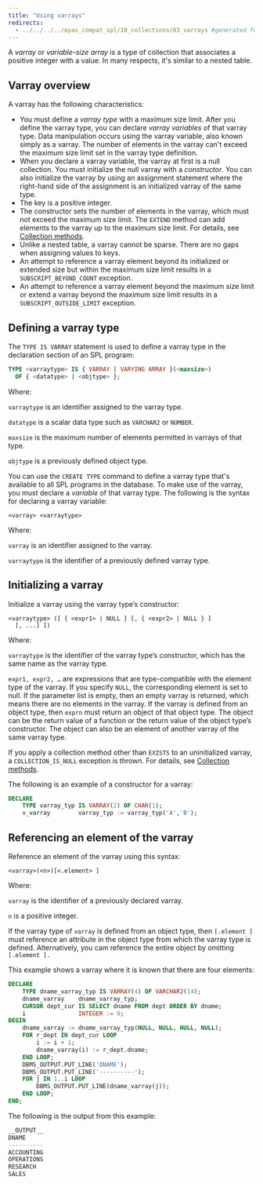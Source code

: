 ```yaml
---
title: "Using varrays"
redirects:
  - ../../../../epas_compat_spl/10_collections/03_varrays #generated for docs/epas/reorg-role-use-case-mode
---
```


<div id="varrays" class="registered_link"></div>

A *varray* or *variable-size array* is a type of collection that associates a positive integer with a value. In many respects, it's similar to a nested table.

## Varray overview

A varray has the following characteristics:

-   You must define a *varray type* with a maximum size limit. After you define the varray type, you can declare *varray variables* of that varray type. Data manipulation occurs using the varray variable, also known simply as a varray. The number of elements in the varray can't exceed the maximum size limit set in the varray type definition.
-   When you declare a varray variable, the varray at first is a null collection. You must initialize the null varray with a *constructor*. You can also initialize the varray by using an assignment statement where the right-hand side of the assignment is an initialized varray of the same type.
-   The key is a positive integer.
-   The constructor sets the number of elements in the varray, which must not exceed the maximum size limit. The `EXTEND` method can add elements to the varray up to the maximum size limit. For details, see [Collection methods](/epas/latest/reference/application_programmer_reference/stored_procedural_language_reference/11_collection_methods/#collection_methods).
-   Unlike a nested table, a varray cannot be sparse. There are no gaps when assigning values to keys.
-   An attempt to reference a varray element beyond its initialized or extended size but within the maximum size limit results in a `SUBSCRIPT_BEYOND_COUNT` exception.
-   An attempt to reference a varray element beyond the maximum size limit or extend a varray beyond the maximum size limit results in a `SUBSCRIPT_OUTSIDE_LIMIT` exception.

## Defining a varray type

The `TYPE IS VARRAY` statement is used to define a varray type in the declaration section of an SPL program:

```sql
TYPE <varraytype> IS { VARRAY | VARYING ARRAY }(<maxsize>)
  OF { <datatype> | <objtype> };
```

Where: 

`varraytype` is an identifier assigned to the varray type. 

`datatype` is a scalar data type such as `VARCHAR2` or `NUMBER`. 

`maxsize` is the maximum number of elements permitted in varrays of that type. 

`objtype` is a previously defined object type.

You can use the `CREATE TYPE` command to define a varray type that's available to all SPL programs in the database. To make use of the varray, you must declare a *variable* of that varray type. The following is the syntax for declaring a varray variable:

```text
<varray> <varraytype>
```

Where: 

`varray` is an identifier assigned to the varray. 

`varraytype` is the identifier of a previously defined varray type.

## Initializing a varray

Initialize a varray using the varray type’s constructor:

```text
<varraytype> ([ { <expr1> | NULL } [, { <expr2> | NULL } ]
  [, ...] ])
```

Where: 

`varraytype` is the identifier of the varray type’s constructor, which has the same name as the varray type. 

`expr1, expr2, …` are expressions that are type-compatible with the element type of the varray. If you specify `NULL`, the corresponding element is set to null. If the parameter list is empty, then an empty varray is returned, which means there are no elements in the varray. If the varray is defined from an object type, then `exprn` must return an object of that object type. The object can be the return value of a function or the return value of the object type’s constructor. The object can also be an element of another varray of the same varray type.

If you apply a collection method other than `EXISTS` to an uninitialized varray, a `COLLECTION_IS_NULL` exception is thrown. For details, see [Collection methods](/epas/latest/reference/application_programmer_reference/stored_procedural_language_reference/11_collection_methods/#collection_methods).

The following is an example of a constructor for a varray:

```sql
DECLARE
    TYPE varray_typ IS VARRAY(2) OF CHAR(1);
    v_varray        varray_typ := varray_typ('A','B');
```

## Referencing an element of the varray

Reference an element of the varray using this syntax:

```text
<varray>(<n>)[<.element> ]
```

Where:

`varray` is the identifier of a previously declared varray. 

`n` is a positive integer. 

If the varray type of `varray` is defined from an object type, then `[.element ]` must reference an attribute in the object type from which the varray type is defined. Alternatively, you cam reference the entire object by omitting `[.element ].`

This example shows a varray where it is known that there are four elements:

```sql
DECLARE
    TYPE dname_varray_typ IS VARRAY(4) OF VARCHAR2(14);
    dname_varray    dname_varray_typ;
    CURSOR dept_cur IS SELECT dname FROM dept ORDER BY dname;
    i               INTEGER := 0;
BEGIN
    dname_varray := dname_varray_typ(NULL, NULL, NULL, NULL);
    FOR r_dept IN dept_cur LOOP
        i := i + 1;
        dname_varray(i) := r_dept.dname;
    END LOOP;
    DBMS_OUTPUT.PUT_LINE('DNAME');
    DBMS_OUTPUT.PUT_LINE('----------');
    FOR j IN 1..i LOOP
        DBMS_OUTPUT.PUT_LINE(dname_varray(j));
    END LOOP;
END;
```

The following is the output from this example:

```sql
__OUTPUT__
DNAME
----------
ACCOUNTING
OPERATIONS
RESEARCH
SALES
```

